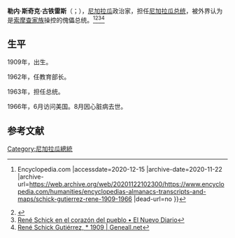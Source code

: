'''勒内·斯奇克·古铁雷斯'''（{{lang-es|René Schick Gutiérrez}}；{{bd|1909年|11月23日|1966年|8月3日|catidx=R}}），[[尼加拉瓜|尼加拉瓜]]政治家，担任[[尼加拉瓜总统|尼加拉瓜总统]]，被外界认为是[[索摩查家族|索摩查家族]]操控的傀儡总统。<ref>{{Cite web |url=https://www.encyclopedia.com/humanities/encyclopedias-almanacs-transcripts-and-maps/schick-gutierrez-rene-1909-1966 |title=Schick Gutiérrez, René (1909–1966) {{!}} Encyclopedia.com |accessdate=2020-12-15 |archive-date=2020-11-22 |archive-url=https://web.archive.org/web/20201122102300/https://www.encyclopedia.com/humanities/encyclopedias-almanacs-transcripts-and-maps/schick-gutierrez-rene-1909-1966 |dead-url=no }}</ref><ref>{{Cite web |url=https://www.ecured.cu/Ren%C3%A9_Schick_Guti%C3%A9rrez |title=René Schick Gutiérrez - EcuRed |accessdate=2020-12-15 |archive-date=2020-11-22 |archive-url=https://web.archive.org/web/20201122101015/https://www.ecured.cu/Luis_A._Somoza_Debayle |dead-url=no }}</ref><ref>[https://www.elnuevodiario.com.ni/opinion/474925-rene-schick-corazon-pueblo/ René Schick en el corazón del pueblo • El Nuevo Diario]</ref><ref>[https://geneall.net/en/name/535374/rene-schick-gutierrez/ René Schick Gutiérrez, * 1909 | Geneall.net]</ref>

==生平==
1909年，出生。

1962年，任教育部长。

1963年，担任总统。

1966年，6月访问美国。8月因心脏病去世。

== 参考文献 ==
{{Reflist}}

[[Category:尼加拉瓜總統|Category:尼加拉瓜總統]]